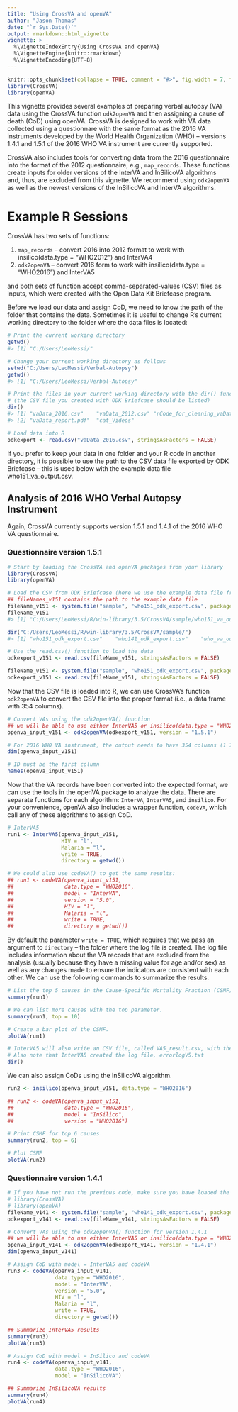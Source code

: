 ```yaml
---
title: "Using CrossVA and openVA"
author: "Jason Thomas"
date: "`r Sys.Date()`"
output: rmarkdown::html_vignette
vignette: >
  %\VignetteIndexEntry{Using CrossVA and openVA}
  %\VignetteEngine{knitr::rmarkdown}
  %\VignetteEncoding{UTF-8}
---
```



```r
knitr::opts_chunk$set(collapse = TRUE, comment = "#>", fig.width = 7, fig.height = 7, fig.align = "center")
library(CrossVA)
library(openVA)
```

This vignette provides several examples of preparing verbal autopsy (VA) data
using the CrossVA function `odk2openVA` and then assigning a cause of death (CoD)
using openVA.  CrossVA is designed to work with VA data collected using a
questionnare with the same format as the 2016 VA instruments developed by the
World Health Organization (WHO) -- versions 1.4.1 and 1.5.1 of the 2016 WHO VA
instrument are currently supported.    

CrossVA also includes tools for converting data from the 2016 questionnaire into
the format of the 2012 questionnaire, e.g., `map_records`.  These functions
create inputs for older versions of the InterVA and InSilicoVA algorithms and,
thus, are excluded from this vignette.  We recommend using `odk2openVA` as well
as the newest versions of the InSilicoVA and InterVA algorithms.

# Example R Sessions

CrossVA has two sets of functions: 

1. `map_records` -- convert 2016 into 2012 format to work with
   insilico(data.type = "WHO2012") and InterVA4
1. `odk2openVA` -- convert 2016 form to work with insilico(data.type =
   "WHO2016") and InterVA5

and both sets of function accept comma-separated-values (CSV) files as inputs,
which were created with
the Open Data Kit Briefcase program.    


Before we load our data and assign CoD, we need to know the path of the folder
that contains the data.  Sometimes it is useful to change R's current working
directory to the folder where the data files is located:

```r
# Print the current working directory
getwd()
#> [1] "C:/Users/LeoMessi/"

# Change your current working directory as follows
setwd("C:/Users/LeoMessi/Verbal-Autopsy")
getwd()
#> [1] "C:/Users/LeoMessi/Verbal-Autopsy"

# Print the files in your current working directory with the dir() function
# (the CSV file you created with ODK Briefcase should be listed)
dir()
#> [1] "vaData_2016.csv"    "vaData_2012.csv" "rCode_for_cleaning_vaData.R"
#> [2] "vaData_report.pdf"  "cat_Videos"

# Load data into R
odkexport <- read.csv("vaData_2016.csv", stringsAsFactors = FALSE)
```

If you prefer to keep your data in one folder and your R code in another
directory, it is possible to use the path to the CSV data file exported by ODK
Briefcase -- this is used below with the example data file who151_va_output.csv.

## Analysis of 2016 WHO Verbal Autopsy Instrument

Again, CrossVA currently supports version 1.5.1 and 1.4.1 of the 2016 WHO VA
questionnaire.

### Questionnaire version 1.5.1

```r
# Start by loading the CrossVA and openVA packages from your library
library(CrossVA)
library(openVA)

# Load the CSV from ODK Briefcase (here we use the example data file from the CrossVA package)
## fileNames_v151 contains the path to the example data file
fileName_v151 <- system.file("sample", "who151_odk_export.csv", package = "CrossVA")
fileName_v151
#> [1] "C:/Users/LeoMessi/R/win-library/3.5/CrossVA/sample/who151_va_output.csv"

dir("C:/Users/LeoMessi/R/win-library/3.5/CrossVA/sample/")
#> [1] "who151_odk_export.csv"    "who141_odk_export.csv"    "who_va_output.csv"

# Use the read.csv() function to load the data
odkexport_v151 <- read.csv(fileName_v151, stringsAsFactors = FALSE)
```

```r
fileName_v151 <- system.file("sample", "who151_odk_export.csv", package = "CrossVA")
odkexport_v151 <- read.csv(fileName_v151, stringsAsFactors = FALSE)
```

Now that the CSV file is loaded into R, we can use CrossVA's function
`odk2openVA` to convert the CSV file into the proper format (i.e., a data frame
with 354 columns).

```r
# Convert VAs using the odk2openVA() function
## we will be able to use either InterVA5 or insilico(data.type = "WHO2016") to assign CoD
openva_input_v151 <- odk2openVA(odkexport_v151, version = "1.5.1")

# For 2016 WHO VA instrument, the output needs to have 354 columns (1 ID + 353 symptoms)
dim(openva_input_v151)

# ID must be the first column
names(openva_input_v151)
```

Now that the VA records have been converted into the expected format, we can use
the tools in the openVA package to analyze the data.  There are separate
functions for each algorithm: `InterVA`, `InterVA5`, and `insilico`.  For your
convenience, openVA also includes a wrapper function, `codeVA`, which call any
of these algorithms to assign CoD.

```r
# InterVA5
run1 <- InterVA5(openva_input_v151,
                 HIV = "l",
                 Malaria = "l",
                 write = TRUE,
                 directory = getwd())

# We could also use codeVA() to get the same results:
## run1 <- codeVA(openva_input_v151,
##                data.type = "WHO2016",
##                model = "InterVA",
##                version = "5.0",
##                HIV = "l",
##                Malaria = "l",
##                write = TRUE,
##                directory = getwd())
```

By default the parameter `write = TRUE`, which requires that we pass an argument
to `directory` -- the folder where the log file is created.  The log file
includes information about the VA records that are excluded from the analysis
(usually because they have a missing value for age and/or sex) as well as any
changes made to ensure the indicators are consistent with each other.  We can
use the following commands to summarize the results.

```r
# List the top 5 causes in the Cause-Specific Mortality Fraction (CSMF)
summary(run1)

# We can list more causes with the top parameter.
summary(run1, top = 10)

# Create a bar plot of the CSMF.
plotVA(run1)

# InterVA5 will also write an CSV file, called VA5_result.csv, with the CoDs for each record.
# Also note that InterVA5 created the log file, errorlogV5.txt
dir()
```

We can also assign CoDs using the InSilicoVA algorithm.

```r
run2 <- insilico(openva_input_v151, data.type = "WHO2016")

## run2 <- codeVA(openva_input_v151,
##                data.type = "WHO2016",
##                model = "InSilico",
##                version = "WHO2016")

# Print CSMF for top 6 causes
summary(run2, top = 6)

# Plot CSMF
plotVA(run2)
```

### Questionnaire version 1.4.1

```r
# If you have not run the previous code, make sure you have loaded the packages
# library(CrossVA)
# library(openVA)
fileName_v141 <- system.file("sample", "who141_odk_export.csv", package = "CrossVA")
odkexport_v141 <- read.csv(fileName_v141, stringsAsFactors = FALSE)

# Convert VAs using the odk2openVA() function for version 1.4.1
## we will be able to use either InterVA5 or insilico(data.type = "WHO2016") to assign CoD
openva_input_v141 <- odk2openVA(odkexport_v141, version = "1.4.1")
dim(openva_input_v141)

# Assign CoD with model = InterVA5 and codeVA
run3 <- codeVA(openva_input_v141,
               data.type = "WHO2016",
               model = "InterVA",
               version = "5.0",
               HIV = "l",
               Malaria = "l",
               write = TRUE,
               directory = getwd())

## Summarize InterVA5 results
summary(run3)
plotVA(run3)

# Assign CoD with model = InSilico and codeVA
run4 <- codeVA(openva_input_v141,
               data.type = "WHO2016",
               model = "InSilicoVA")

## Summarize InSilicoVA results
summary(run4)
plotVA(run4)
```
